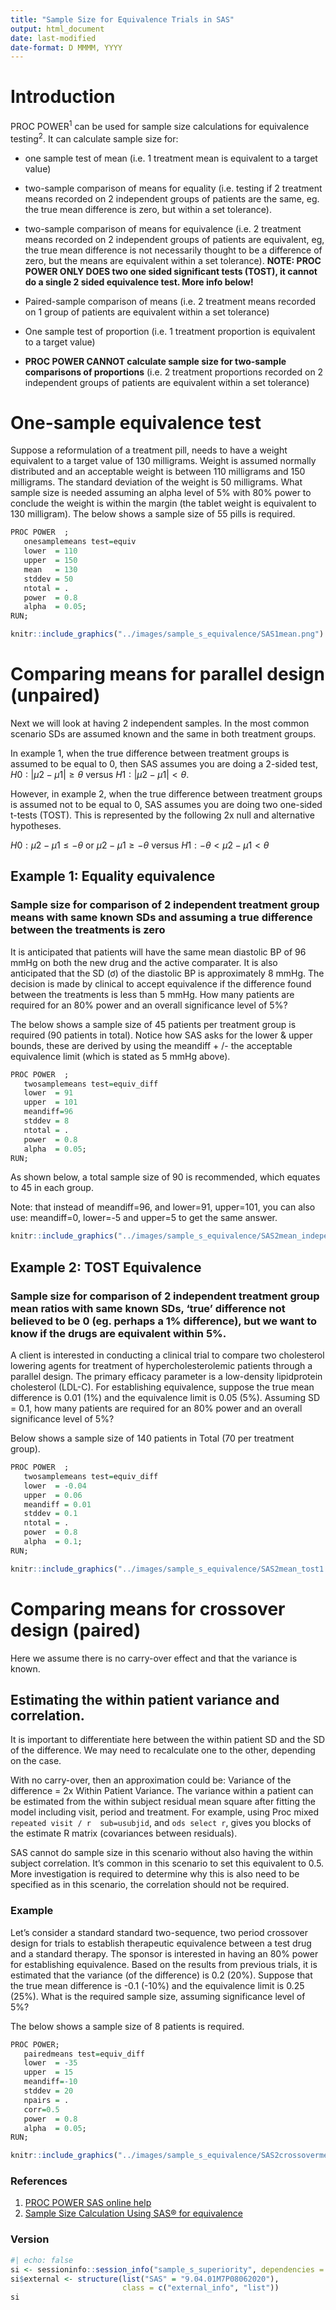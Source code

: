 ```yaml
---
title: "Sample Size for Equivalence Trials in SAS"
output: html_document
date: last-modified
date-format: D MMMM, YYYY
---
```


# Introduction

PROC POWER^1^ can be used for sample size calculations for equivalence testing^2^. It can calculate sample size for:

-   one sample test of mean (i.e. 1 treatment mean is equivalent to a target value)

-   two-sample comparison of means for equality (i.e. testing if 2 treatment means recorded on 2 independent groups of patients are the same, eg. the true mean difference is zero, but within a set tolerance).

-   two-sample comparison of means for equivalence (i.e. 2 treatment means recorded on 2 independent groups of patients are equivalent, eg, the true mean difference is not necessarily thought to be a difference of zero, but the means are equivalent within a set tolerance). **NOTE: PROC POWER ONLY DOES two one sided significant tests (TOST), it cannot do a single 2 sided equivalence test. More info below!**

-   Paired-sample comparison of means (i.e. 2 treatment means recorded on 1 group of patients are equivalent within a set tolerance)

-   One sample test of proportion (i.e. 1 treatment proportion is equivalent to a target value)

-   **PROC POWER CANNOT calculate sample size for two-sample comparisons of proportions** (i.e. 2 treatment proportions recorded on 2 independent groups of patients are equivalent within a set tolerance)

# **One-sample equivalence test**

Suppose a reformulation of a treatment pill, needs to have a weight equivalent to a target value of 130 milligrams. Weight is assumed normally distributed and an acceptable weight is between 110 milligrams and 150 milligrams. The standard deviation of the weight is 50 milligrams. What sample size is needed assuming an alpha level of 5% with 80% power to conclude the weight is within the margin (the tablet weight is equivalent to 130 milligram). The below shows a sample size of 55 pills is required.

```r
PROC POWER  ;
   onesamplemeans test=equiv   
   lower  = 110          
   upper  = 150         
   mean   = 130     
   stddev = 50      
   ntotal = .       
   power  = 0.8      
   alpha  = 0.05;    
RUN;
```

```r
knitr::include_graphics("../images/sample_s_equivalence/SAS1mean.png")
```

# **Comparing means for parallel design (unpaired)**

Next we will look at having 2 independent samples. In the most common scenario SDs are assumed known and the same in both treatment groups.

In example 1, when the true difference between treatment groups is assumed to be equal to 0, then SAS assumes you are doing a 2-sided test, $H0:|\mu2-\mu1|\geq \theta$ versus $H1: |\mu2-\mu1|\lt \theta$.

However, in example 2, when the true difference between treatment groups is assumed not to be equal to 0, SAS assumes you are doing two one-sided t-tests (TOST). This is represented by the following 2x null and alternative hypotheses.

$H0:\mu2-\mu1 \leq -\theta$ or $\mu2-\mu1 \geq -\theta$ versus $H1: -\theta \lt \mu2 - \mu1 \lt \theta$

## Example 1: Equality equivalence

### Sample size for comparison of 2 independent treatment group means with same known SDs and assuming a true difference between the treatments is zero

It is anticipated that patients will have the same mean diastolic BP of 96 mmHg on both the new drug and the active comparater. It is also anticipated that the SD (ơ) of the diastolic BP is approximately 8 mmHg. The decision is made by clinical to accept equivalence if the difference found between the treatments is less than 5 mmHg. How many patients are required for an 80% power and an overall significance level of 5%?

The below shows a sample size of 45 patients per treatment group is required (90 patients in total). Notice how SAS asks for the lower & upper bounds, these are derived by using the meandiff + /- the acceptable equivalence limit (which is stated as 5 mmHg above).

```r
PROC POWER  ;
   twosamplemeans test=equiv_diff   
   lower  = 91          
   upper  = 101   
   meandiff=96 
   stddev = 8      
   ntotal = .       
   power  = 0.8      
   alpha  = 0.05;    
RUN;
```

As shown below, a total sample size of 90 is recommended, which equates to 45 in each group.

Note: that instead of meandiff=96, and lower=91, upper=101, you can also use: meandiff=0, lower=-5 and upper=5 to get the same answer.

```r
knitr::include_graphics("../images/sample_s_equivalence/SAS2mean_independant.png")
```

## Example 2: TOST Equivalence

### Sample size for comparison of 2 independent treatment group mean ratios with same known SDs, 'true' difference not believed to be 0 (eg. perhaps a 1% difference), but we want to know if the drugs are equivalent within 5%.

A client is interested in conducting a clinical trial to compare two cholesterol lowering agents for treatment of hypercholesterolemic patients through a parallel design. The primary efficacy parameter is a low-density lipidprotein cholesterol (LDL-C). For establishing equivalence, suppose the true mean difference is 0.01 (1%) and the equivalence limit is 0.05 (5%). Assuming SD = 0.1, how many patients are required for an 80% power and an overall significance level of 5%?

Below shows a sample size of 140 patients in Total (70 per treatment group).

```r
PROC POWER  ;
   twosamplemeans test=equiv_diff  
   lower  = -0.04         
   upper  = 0.06  
   meandiff = 0.01 
   stddev = 0.1     
   ntotal = .       
   power  = 0.8      
   alpha  = 0.1;    
RUN;
```

```r
knitr::include_graphics("../images/sample_s_equivalence/SAS2mean_tost1.png")
```

# **Comparing means for crossover design (paired)**

Here we assume there is no carry-over effect and that the variance is known.

## **Estimating the within patient variance and correlation.**

It is important to differentiate here between the within patient SD and the SD of the difference. We may need to recalculate one to the other, depending on the case.

With no carry-over, then an approximation could be: Variance of the difference = 2x Within Patient Variance. The variance within a patient can be estimated from the within subject residual mean square after fitting the model including visit, period and treatment. For example, using Proc mixed `repeated visit / r  sub=usubjid`, and `ods select r`, gives you blocks of the estimate R matrix (covariances between residuals).

SAS cannot do sample size in this scenario without also having the within subject correlation. It's common in this scenario to set this equivalent to 0.5. More investigation is required to determine why this is also need to be specified as in this scenario, the correlation should not be required.

### Example

Let's consider a standard standard two-sequence, two period crossover design for trials to establish therapeutic equivalence between a test drug and a standard therapy. The sponsor is interested in having an 80% power for establishing equivalence. Based on the results from previous trials, it is estimated that the variance (of the difference) is 0.2 (20%). Suppose that the true mean difference is -0.1 (-10%) and the equivalence limit is 0.25 (25%). What is the required sample size, assuming significance level of 5%?

The below shows a sample size of 8 patients is required.

```r
PROC POWER;
   pairedmeans test=equiv_diff   
   lower  = -35          
   upper  = 15   
   meandiff=-10 
   stddev = 20      
   npairs = .  
   corr=0.5
   power  = 0.8      
   alpha  = 0.05; 
RUN;
```

```r
knitr::include_graphics("../images/sample_s_equivalence/SAS2crossovermeans.png")

```

### References

1.  [PROC POWER SAS online help](https://support.sas.com/documentation/cdl/en/statug/63347/HTML/default/viewer.htm#statug_power_sect010.html)
2.  [Sample Size Calculation Using SAS® for equivalence](https://support.sas.com/kb/50/700.html#:~:text=Power%20analysis%20and%20sample%20size%20determination%20for%20equivalence,be%20conducted%20using%20PROC%20FREQ%20or%20PROC%20TTEST.)

### Version

```r
#| echo: false
si <- sessioninfo::session_info("sample_s_superiority", dependencies = FALSE) 
si$external <- structure(list("SAS" = "9.04.01M7P08062020"), 
                         class = c("external_info", "list")) 
si
```
